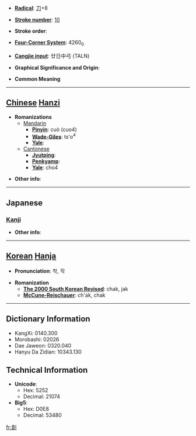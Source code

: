 * '''[[Wiktionary:Chinese radical index| Radical]]''': [[Wiktionary:Chinese radical index 刀|刀]]+8

* '''[[Wiktionary:Chinese total strokes index|Stroke number]]''': [[Wiktionary:Chinese total strokes index 10|10]]

* '''Stroke order''': 

* '''[[Wiktionary:Chinese four corner index|Four-Corner System]]''': 4260<sub>0</sub>

* '''[[Wiktionary:Chinese Cangjie index|Cangjie input]]''': 廿日中弓 (TALN)

* '''Graphical Significance and Origin''': 

* '''Common Meaning'''

----

== [[Chinese]] [[Hanzi]] ==

* '''Romanizations'''
** [[Mandarin]]
*** '''[[Pinyin]]''': cuò (cuo4)
*** '''[[Wade-Giles]]''': ts'o<sup>4</sup>
*** '''[[Yale]]''': 
**[[Cantonese]]
***'''[[Jyutping]]''':
***'''[[Penkyamp]]''': 
***'''[[Yale]]''': cho4

* '''Other info''': 

----

==Japanese==
===[[Kanji]]===
{{kanji|on readings=[[さく]] (saku)|kun readings=[[きりみがく]] (kirimigaku)}}

* '''Other info''':  

----

== [[Korean]] [[Hanja]] ==

* '''Pronunciation''': 착, 작

* '''Romanization'''
** '''[[The 2000 South Korean Revised Romanization|The 2000 South Korean Revised]]''': chak, jak
** '''[[McCune-Reischauer]]''': ch'ak, chak

----

== Dictionary Information ==

* KangXi: 0140.300
* Morobashi: 02026
* Dae Jaweon: 0320.040
* Hanyu Da Zidian: 10343.130

== Technical Information ==

* '''Unicode''':
** Hex: 5252
** Decimal: 21074
* '''Big5''':
** Hex: D0E8
** Decimal: 53480

[[fr:剒]]